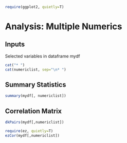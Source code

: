 ```r
require(ggplot2, quietly=T)
```

# Analysis: Multiple Numerics

## Inputs

Selected variables in dataframe mydf
```r
cat("* ")
cat(numericlist, sep="\n* ")
```

## Summary Statistics

```r
summary(mydf[, numericlist])
```


## Correlation Matrix

```r
dkPairs(mydf[,numericlist])
```

```r
require(ez, quietly=T)
ezCor(mydf[,numericlist])
```
